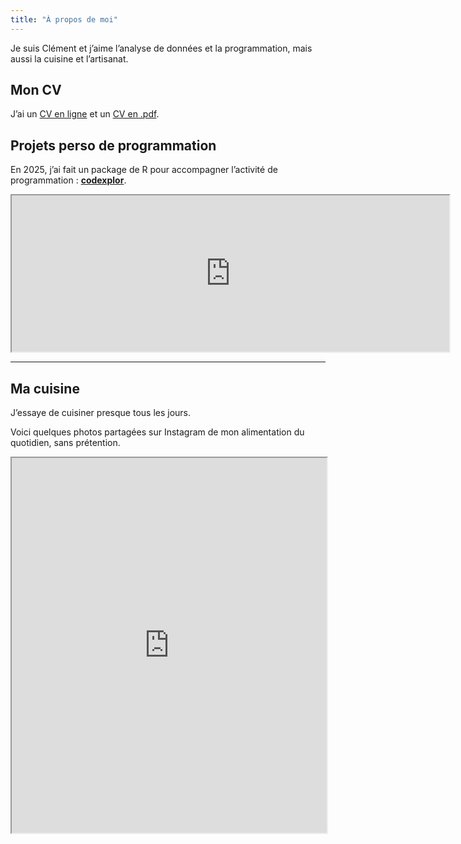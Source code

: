 ```yaml
---
title: "À propos de moi"
---
```


Je suis Clément et j'aime l'analyse de données et la programmation, mais aussi la cuisine et l'artisanat.

## Mon CV
J'ai un [CV en ligne](https://clement-lvd.github.io/CV) et un [CV en .pdf](https://github.com/Clement-LVD/CV/blob/main/CV_Clement_LVD.pdf).

## Projets perso de programmation
En 2025, j'ai fait un package de R pour accompagner l'activité de programmation : [**codexplor**](https://clement-lvd.github.io/codexplor). 

<iframe style="height:250px; width:700px;" src="https://clement-lvd.github.io/codexplor"></iframe>

---

## Ma cuisine
J'essaye de cuisiner presque tous les jours. 

Voici quelques photos partagées sur Instagram de mon alimentation du quotidien, sans prétention.

<iframe src="https://www.instagram.com/dishes_and_crafts/embed" width="100%" height="600px"></iframe>




